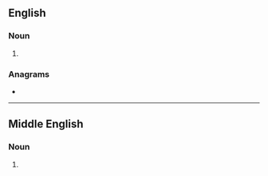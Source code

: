 ==English==

===Noun===
{{head|en|noun form}}

# {{plural of|blower|lang=en}}

===Anagrams===
* {{anagrams|en|a=belorsw|Bowlers|Wrobels|bowlers|worbles}}

----

==Middle English==

===Noun===
{{head|enm|noun plural form}}

# {{plural of|blower|lang=enm}}